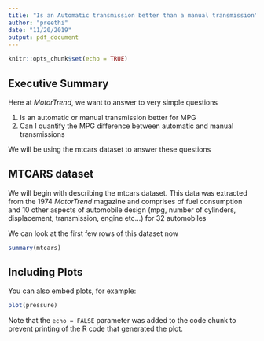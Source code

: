 ```yaml
---
title: "Is an Automatic transmission better than a manual transmission"
author: "preethi"
date: "11/20/2019"
output: pdf_document
---
```


```r
knitr::opts_chunk$set(echo = TRUE)
```

## Executive Summary

Here at *MotorTrend*, we want to answer to very simple questions  

1) Is an automatic or manual transmission better for MPG
2) Can I quantify the MPG difference between automatic and manual transmissions

We will be using the mtcars dataset to answer these questions  

## MTCARS dataset

We will begin with describing the mtcars dataset. This data was extracted from the 1974 *MotorTrend* magazine and comprises of fuel consumption and 10 other aspects of automobile design (mpg, number of cylinders, displacement, transmission, engine etc...) for 32 automobiles

We can look at the first few rows of this dataset now

```r
summary(mtcars)
```

## Including Plots

You can also embed plots, for example:

```r
plot(pressure)
```

Note that the `echo = FALSE` parameter was added to the code chunk to prevent printing of the R code that generated the plot.
